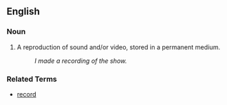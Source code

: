 ==English==

===Noun===
# A reproduction of sound and/or video, stored in a permanent medium.
#: ''I made a recording of the show.''

===Related Terms===
*[[record]]